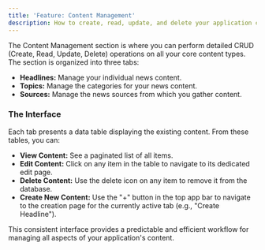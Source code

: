 ```yaml
---
title: 'Feature: Content Management'
description: How to create, read, update, and delete your application content.
---
```


The Content Management section is where you can perform detailed CRUD (Create, Read, Update, Delete) operations on all your core content types. The section is organized into three tabs:

-   **Headlines:** Manage your individual news content.
-   **Topics:** Manage the categories for your news content.
-   **Sources:** Manage the news sources from which you gather content.

### The Interface

Each tab presents a data table displaying the existing content. From these tables, you can:

-   **View Content:** See a paginated list of all items.
-   **Edit Content:** Click on any item in the table to navigate to its dedicated edit page.
-   **Delete Content:** Use the delete icon on any item to remove it from the database.
-   **Create New Content:** Use the "+" button in the top app bar to navigate to the creation page for the currently active tab (e.g., "Create Headline").

This consistent interface provides a predictable and efficient workflow for managing all aspects of your application's content.
